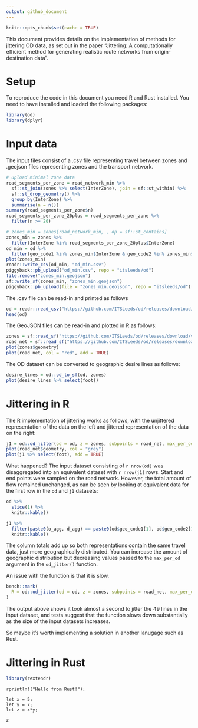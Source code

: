 ```yaml
---
output: github_document
---
```


```r
knitr::opts_chunk$set(cache = TRUE)
```


This document provides details on the implementation of methods for jittering OD data, as set out in the paper "Jittering: A computationally efficient method for generating realistic route networks from origin-destination data".

# Setup

To reproduce the code in this document you need R and Rust installed.
You need to have installed and loaded the following packages:

```r
library(od)
library(dplyr)
```


# Input data

The input files consist of a .csv file representing travel between zones and .geojson files representing zones and the transport network. 

```r
# upload minimal zone data
road_segments_per_zone = road_network_min %>% 
  sf::st_join(zones %>% select(InterZone), join = sf::st_within) %>% 
  sf::st_drop_geometry() %>% 
  group_by(InterZone) %>% 
  summarise(n = n())
summary(road_segments_per_zone$n)
road_segments_per_zone_20plus = road_segments_per_zone %>% 
  filter(n >= 20)

# zones_min = zones[road_network_min, , op = sf::st_contains]
zones_min = zones %>% 
  filter(InterZone %in% road_segments_per_zone_20plus$InterZone)
od_min = od %>% 
  filter(geo_code1 %in% zones_min$InterZone & geo_code2 %in% zones_min$InterZone)
plot(zones_min)
readr::write_csv(od_min, "od_min.csv")
piggyback::pb_upload("od_min.csv", repo = "itsleeds/od")
file.remove("zones_min.geojson")
sf::write_sf(zones_min, "zones_min.geojson")
piggyback::pb_upload(file = "zones_min.geojson", repo = "itsleeds/od")
```

The .csv file can be read-in and printed as follows


```r
od = readr::read_csv("https://github.com/ITSLeeds/od/releases/download/v0.3.1/od_min.csv")
head(od)
```

The GeoJSON files can be read-in and plotted in R as follows:

```r
zones = sf::read_sf("https://github.com/ITSLeeds/od/releases/download/v0.3.1/zones_min.geojson")
road_net = sf::read_sf("https://github.com/ITSLeeds/od/releases/download/v0.3.1/road_network_min.geojson")
plot(zones$geometry)
plot(road_net, col = "red", add = TRUE)
```

The OD dataset can be converted to geographic desire lines as follows:

```r
desire_lines = od::od_to_sf(od, zones)
plot(desire_lines %>% select(foot))
```


# Jittering in R

The R implementation of jittering works as follows, with the unjittered representation of the data on the left and jittered representation of the data on the right:

```r
j1 = od::od_jitter(od = od, z = zones, subpoints = road_net, max_per_od = 50)
plot(road_net$geometry, col = "grey")
plot(j1 %>% select(foot), add = TRUE)
```

What happened?
The input dataset consisting of `r nrow(od)` was disaggregated into an equivalent dataset with `r nrow(j1)` rows.
Start and end points were sampled on the road network.
However, the total amount of flow remained unchanged, as can be seen by looking at equivalent data for the first row in the `od` and `j1` datasets:

```r
od %>%
  slice(1) %>% 
  knitr::kable()
```

```r
j1 %>% 
  filter(paste0(o_agg, d_agg) == paste0(od$geo_code1[1], od$geo_code2[1])) %>% 
  knitr::kable()
```


The column totals add up so both representations contain the same travel data, just more geographically distributed.
You can increase the amount of geographic distribution but decreasing values passed to the `max_per_od` argument in the `od_jitter()` function.

An issue with the function is that it is slow. 

```r
bench::mark(
  R = od::od_jitter(od = od, z = zones, subpoints = road_net, max_per_od = 50)
)
```

The output above shows it took almost a second to jitter the 49 lines in the input dataset, and tests suggest that the function slows down substantially as the size of the input datasets increases.

So maybe it's worth implementing a solution in another lanugage such as Rust.

# Jittering in Rust

```r
library(rextendr)
```


```extendr
rprintln!("Hello from Rust!");

let x = 5;
let y = 7;
let z = x*y;

z
```

